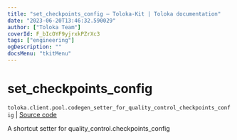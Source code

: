 ```yaml
---
title: "set_checkpoints_config — Toloka-Kit | Toloka documentation"
date: "2023-06-20T13:46:32.590029"
author: ["Toloka Team"]
coverId: F_bIcOYF9yjrxkPZrXc3
tags: ["engineering"]
ogDescription: ""
docsMenu: "tkitMenu"
---
```


# set_checkpoints_config

`toloka.client.pool.codegen_setter_for_quality_control_checkpoints_config` | [Source code](https://github.com/Toloka/toloka-kit/blob/v1.2.0/src/client/pool/__init__.py#L0)

A shortcut setter for quality_control.checkpoints_config